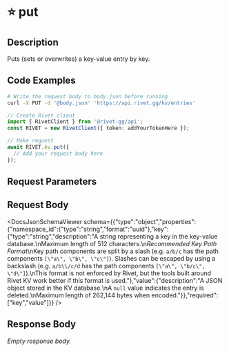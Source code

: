 

# ⭐️ put

## Description

Puts (sets or overwrites) a key-value entry by key.


## Code Examples

<CodeGroup title='Request' tag='PUT' label='https://api.rivet.gg/kv/entries'>

```bash {{ title: 'cURL' }}
# Write the request body to body.json before running
curl -X PUT -d '@body.json' 'https://api.rivet.gg/kv/entries'
```

```ts
// Create Rivet client
import { RivetClient } from '@rivet-gg/api';
const RIVET = new RivetClient({ token: addYourTokenHere });

// Make request
await RIVET.kv.put({
  // Add your request body here
});
```

</CodeGroup>


## Request Parameters


## Request Body

<DocsJsonSchemaViewer schema={{"type":"object","properties":{"namespace_id":{"type":"string","format":"uuid"},"key":{"type":"string","description":"A string representing a key in the key-value database.\nMaximum length of 512 characters.\n*Recommended Key Path Format*\nKey path components are split by a slash (e.g. `a/b/c` has the path components `[\"a\", \"b\", \"c\"]`). Slashes can be escaped by using a backslash (e.g. `a/b\\/c/d` has the path components `[\"a\", \"b/c\", \"d\"]`).\nThis format is not enforced by Rivet, but the tools built around Rivet KV work better if this format is used."},"value":{"description":"A JSON object stored in the KV database.\nA `null` value indicates the entry is deleted.\nMaximum length of 262,144 bytes when encoded."}},"required":["key","value"]}} />


## Response Body

_Empty response body._
